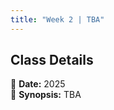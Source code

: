 ```yaml
---
title: "Week 2 | TBA"
---
```


::: {.callout-note}
## Class Details
📅 **Date:** 2025  
📖 **Synopsis:** TBA  
:::

</br>

